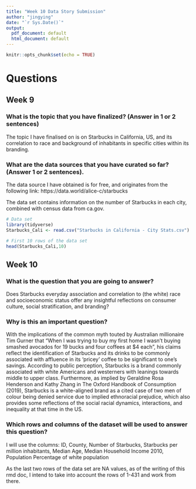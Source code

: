 ---
title: "Week 10 Data Story Submission"
author: "jingying"
date: "`r Sys.Date()`"
output:
  pdf_document: default
  html_document: default
---

```{r setup, include=FALSE}
knitr::opts_chunk$set(echo = TRUE)
```

# Questions

## Week 9

### What is the topic that you have finalized? (Answer in 1 or 2 sentences)
The topic I have finalised on is on Starbucks in California, US, and its correlation to race and background of inhabitants in specific cities within its branding. 

### What are the data sources that you have curated so far? (Answer 1 or 2 sentences).
The data source I have obtained is for free, and originates from the following link: https://data.world/alice-c/starbucks 

The data set contains information on the number of Starbucks in each city, combined with census data from ca.gov.

```{r,eval=TRUE,echo=TRUE}
# Data set
library(tidyverse)
Starbucks_Cali <- read.csv("Starbucks in California - City Stats.csv")

# First 10 rows of the data set
head(Starbucks_Cali,10)

```

## Week 10

### What is the question that you are going to answer? 
Does Starbucks everyday association and correlation to (the white) race and socioeconomic status offer any insightful reflections on consumer culture, social stratification, and branding?

### Why is this an important question? 

With the implications of the common myth touted by Australian millionaire Tim Gurner that "When I was trying to buy my first home I wasn't buying smashed avocados for 19 bucks and four coffees at $4 each", his claims reflect the identification of Starbucks and its drinks to be commonly associated with affluence in its 'pricey' coffee to be significant to one's savings. According to public perception, Starbucks is a brand commonly associated with white Americans and westerners with leanings towards middle to upper class. Furthermore, as implied by Geraldine Rosa Henderson and Kathy Zhang in The Oxford Handbook of Consumption (2019), Starbucks is a white-aligned brand as a cited case of two men of colour being denied service due to implied ethnoracial prejudice, which also provides some reflections of the social racial dynamics, interactions, and inequality at that time in the US. 


### Which rows and columns of the dataset will be used to answer this question? 

I will use the columns:
ID,	County,	Number of Starbucks,	Starbucks per million inhabitants, Median Age,	Median Household Income	2010, Population	Percentage of white population

As the last two rows of the data set are NA values, as of the writing of this rmd doc, I intend to take into account the rows of 1-431 and work from there. 

